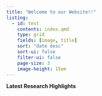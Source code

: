 ```yaml
---
title: "Welcome to our Website!!"
listing:
  - id: test
    contents: index.qmd
    type: grid
    fields: [image, title]
    sort: "date desc"
    sort-ui: false
    filter-ui: false
    page-size: 3
    image-height: 15em
---
```


**Latest Research Highlights**
